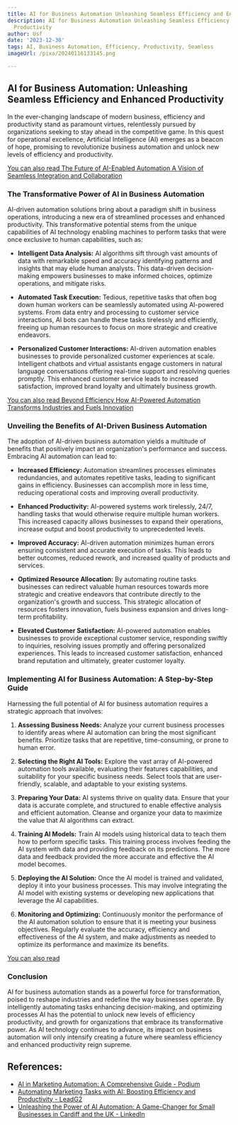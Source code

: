 ```yaml
---
title: AI for Business Automation Unleashing Seamless Efficiency and Enhanced Productivity
description: AI for Business Automation Unleashing Seamless Efficiency and Enhanced
  Productivity
author: Usf
date: '2023-12-30'
tags: AI, Business Automation, Efficiency, Productivity, Seamless
imageUrl: /pixa/20240116133145.png

---
```

## AI for Business Automation: Unleashing Seamless Efficiency and Enhanced Productivity

In the ever-changing landscape of modern business, efficiency and productivity stand as paramount virtues, relentlessly pursued by organizations seeking to stay ahead in  the competitive game. In this quest  for operational excellence, Artificial Intelligence (AI) emerges as a beacon of hope,  promising to revolutionize business automation and unlock new levels of efficiency and  productivity.

[You can also read  The Future of AI-Enabled Automation A Vision of  Seamless Integration and Collaboration](The%20Future%20of%20AI-Enabled%20Automation%20A%20Vision%20of%20Seamless%20Integration%20and%20Collaboration)


### The Transformative Power of AI in Business Automation

AI-driven automation solutions bring about a paradigm shift  in business operations, introducing a new era  of streamlined processes and enhanced productivity. This  transformative potential stems from the  unique capabilities of AI technology enabling machines to perform tasks that were once exclusive to human capabilities, such  as:

- **Intelligent Data Analysis:** AI algorithms sift through vast amounts of data with remarkable speed and accuracy identifying patterns and insights that  may elude human analysts. This data-driven decision-making  empowers businesses to make informed choices, optimize operations, and mitigate  risks.

- **Automated Task Execution:** Tedious, repetitive tasks that often bog down human workers can be  seamlessly automated using AI-powered systems. From data entry and processing to customer service interactions, AI  bots can handle these tasks tirelessly and efficiently, freeing up human resources to focus on more strategic and creative endeavors.

- **Personalized  Customer Interactions:** AI-driven automation enables businesses to provide personalized customer experiences at scale. Intelligent chatbots and virtual assistants  engage customers  in natural language conversations offering real-time support and resolving queries promptly. This enhanced  customer service leads to increased satisfaction, improved brand loyalty and ultimately business growth.

[You can also read Beyond Efficiency  How AI-Powered Automation Transforms Industries and Fuels Innovation](Beyond%20Efficiency%20How%20AI-Powered%20Automation%20Transforms%20Industries%20and%20Fuels%20Innovation)


### Unveiling the Benefits of AI-Driven Business Automation

The adoption of AI-driven business automation yields a multitude of benefits that positively impact an organization's performance and success. Embracing  AI automation can  lead to:

- **Increased Efficiency:** Automation streamlines processes eliminates redundancies, and automates repetitive tasks, leading to significant  gains  in efficiency. Businesses can accomplish more in less time, reducing operational costs and improving overall productivity.

-  **Enhanced Productivity:**  AI-powered systems  work tirelessly, 24/7, handling tasks that would  otherwise require multiple  human workers. This increased capacity allows businesses to expand their operations, increase output and boost productivity to unprecedented levels.

- **Improved Accuracy:**  AI-driven automation minimizes human errors ensuring consistent  and  accurate  execution of tasks. This leads to better outcomes, reduced rework, and increased quality  of products and services.

- **Optimized Resource Allocation:** By  automating routine tasks businesses can redirect  valuable human  resources towards more strategic and creative endeavors  that contribute directly to  the organization's growth and success. This strategic allocation of resources fosters innovation, fuels business expansion and drives long-term profitability.

- **Elevated Customer Satisfaction:** AI-powered automation enables businesses  to provide exceptional customer service, responding swiftly to inquiries, resolving issues promptly and offering personalized experiences. This leads to increased customer satisfaction, enhanced brand reputation  and ultimately, greater customer loyalty.

### Implementing  AI for Business  Automation: A Step-by-Step Guide

Harnessing the full potential of AI for business automation requires  a strategic approach that involves:

1. **Assessing Business  Needs:** Analyze your current business processes to identify areas where AI automation can bring the  most significant benefits. Prioritize tasks that are repetitive, time-consuming, or  prone to human error.

2. **Selecting the Right AI Tools:** Explore the vast array of AI-powered automation tools available, evaluating their features capabilities, and suitability for your specific  business needs. Select tools that are user-friendly, scalable,  and adaptable  to your existing systems.

3. **Preparing Your Data:** AI systems thrive  on quality data. Ensure that your data is  accurate complete, and structured to enable effective analysis and efficient automation. Cleanse and organize  your data to maximize the value that AI algorithms can  extract.

4. **Training AI  Models:** Train AI models using historical data  to teach them how to perform specific tasks. This training process involves  feeding the AI system with data and providing feedback on  its predictions.  The more data and feedback provided the  more  accurate  and effective  the AI model becomes.

5. **Deploying the AI Solution:** Once the AI model is trained and  validated, deploy it into your business processes. This may  involve integrating the AI model with existing systems or developing new applications that  leverage  the AI capabilities.

6. **Monitoring and  Optimizing:** Continuously monitor the performance of the AI  automation solution to ensure that it is  meeting your business objectives. Regularly evaluate the accuracy, efficiency and  effectiveness of the AI system, and make adjustments as needed to optimize its performance and maximize its benefits.

[You  can also read ]()


### Conclusion

AI for business automation stands as a powerful force for transformation, poised to reshape industries and  redefine the way businesses operate.  By  intelligently automating tasks  enhancing decision-making, and optimizing processes AI has the potential to unlock  new levels of efficiency productivity, and growth for organizations that embrace its transformative power. As AI technology  continues to advance, its impact on business automation  will  only intensify creating a future where seamless efficiency and enhanced productivity reign supreme.

## References:
- [AI in Marketing Automation: A Comprehensive Guide - Podium](https://www.podium.com/article/ai-in-marketing-automation/)
- [Automating Marketing Tasks with AI: Boosting Efficiency and Productivity - LeadG2](https://leadg2.thecenterforsalesstrategy.com/blog/automating-marketing-tasks-with-ai)
- [Unleashing the Power of AI Automation: A Game-Changer for Small Businesses in Cardiff and the UK - LinkedIn](https://www.linkedin.com/pulse/unleashing-power-ai-automation-game-changer-small-cardiff-khan--uzvwf)
